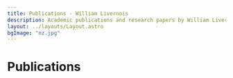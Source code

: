 ---
title: Publications - William Livernois
description: Academic publications and research papers by William Livernois covering computational biophysics, quantum transport in biological systems, and molecular electronics.
layout: ../layouts/Layout.astro
bgImage: "nz.jpg"
---


# Publications

<Publications id="0000-0001-8637-1213" authorFilter="William Livernois"/>